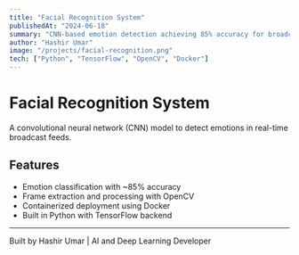 ```yaml
---
title: "Facial Recognition System"
publishedAt: "2024-06-18"
summary: "CNN-based emotion detection achieving 85% accuracy for broadcast analytics."
author: "Hashir Umar"
image: "/projects/facial-recognition.png"
tech: ["Python", "TensorFlow", "OpenCV", "Docker"]
---
```


# Facial Recognition System

A convolutional neural network (CNN) model to detect emotions in real-time broadcast feeds.

## Features

- Emotion classification with ~85% accuracy
- Frame extraction and processing with OpenCV
- Containerized deployment using Docker
- Built in Python with TensorFlow backend

---

Built by Hashir Umar | AI and Deep Learning Developer
